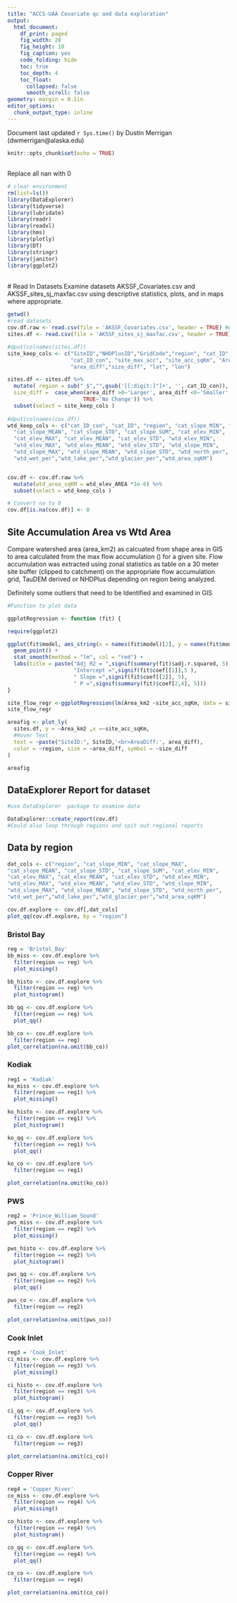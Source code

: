 ```yaml
---
title: "ACCS-UAA Covariate qc and data exploration"
output:
  html_document: 
    df_print: paged
    fig_width: 20
    fig_height: 10
    fig_caption: yes
    code_folding: hide
    toc: true
    toc_depth: 4
    toc_float:
      collapsed: false
      smooth_scroll: false
geometry: margin = 0.1in
editor_options: 
  chunk_output_type: inline
---
```


<style type="text/css">
.main-container {
  max-width: 1800px;
  margin-left: auto;
  margin-right: auto;
}
</style>

Document last updated `r Sys.time()` by Dustin Merrigan (dwmerrigan@alaska.edu)

```r

knitr::opts_chunk$set(echo = TRUE)

```

##
Replace all nan with 0

```r

# clear environment
rm(list=ls())
library(DataExplorer)
library(tidyverse)
library(lubridate)
library(readr)
library(readxl)
library(hms)
library(plotly)
library(DT)
library(stringr)
library(janitor)
library(ggplot2)
```

<br> 
# Read In Datasets
Examine datasets AKSSF_Covariates.csv and AKSSF_sites_sj_maxfac.csv using 
descriptive statistics, plots,  and in maps where appropriate.


```r
getwd()
#read datasets
cov.df.raw <- read.csv(file = 'AKSSF_Covariates.csv', header = TRUE) #All catchment and watershed covariates
sites.df <- read.csv(file = 'AKSSF_sites_sj_maxfac.csv', header = TRUE)#Sites data with watershed area 

#dput(colnames(sites.df))
site_keep_cols <- c("SiteID","NHDPlusID","GridCode","region", "cat_ID",
                    "cat_ID_con", "site_max_acc", "site_acc_sqKm", "Area_km2",
                    "area_diff","size_diff", "lat", "lon")

sites.df <- sites.df %>% 
  mutate( region = sub("_$","",gsub('[[:digit:]"]+', '', cat_ID_con)),
  size_diff =  case_when(area_diff >0~'Larger', area_diff <0~'Smaller',
                        TRUE~'No Change')) %>% 
  subset(select = site_keep_cols )
  
#dput(colnames(cov.df))
wtd_keep_cols <- c("cat_ID_con", "cat_ID", "region", "cat_slope_MIN", "cat_slope_MAX",
  "cat_slope_MEAN", "cat_slope_STD", "cat_slope_SUM", "cat_elev_MIN", 
  "cat_elev_MAX", "cat_elev_MEAN", "cat_elev_STD", "wtd_elev_MIN",
  "wtd_elev_MAX", "wtd_elev_MEAN", "wtd_elev_STD", "wtd_slope_MIN",
  "wtd_slope_MAX", "wtd_slope_MEAN", "wtd_slope_STD", "wtd_north_per", 
  "wtd_wet_per","wtd_lake_per","wtd_glacier_per","wtd_area_sqKM")


cov.df <- cov.df.raw %>%
  mutate(wtd_area_sqKM = wtd_elev_AREA *1e-6) %>% 
  subset(select = wtd_keep_cols )

# Convert na to 0
cov.df[is.na(cov.df)] <- 0

```

## Site Accumulation Area vs Wtd Area
Compare watershed area (area_km2) as calcuated from shape area in GIS to area
calculated from the max flow accumulation () for a given site.  Flow accumulation
was extracted using zonal statistics as table on a 30 meter site buffer 
(clipped to catchment) on the appropriate flow accumulation grid, TauDEM derived
or NHDPlus depending on region being analyzed.

Definitely some outliers that need to be Identified and examined in GIS

```r

#Function to plot data

ggplotRegression <- function (fit) {

require(ggplot2)

ggplot(fit$model, aes_string(x = names(fit$model)[2], y = names(fit$model)[1])) + 
  geom_point() +
  stat_smooth(method = "lm", col = "red") +
  labs(title = paste("Adj R2 = ",signif(summary(fit)$adj.r.squared, 5),
                     "Intercept =",signif(fit$coef[[1]],5 ),
                     " Slope =",signif(fit$coef[[2]], 5),
                     " P =",signif(summary(fit)$coef[2,4], 5)))
}

site_flow_regr <-ggplotRegression(lm(Area_km2 ~site_acc_sqKm, data = sites.df))
site_flow_regr

```
```r
areafig <- plot_ly(
  sites.df, y = ~Area_km2 ,x =~site_acc_sqKm,
  #Hover Text
  text = ~paste("SiteID:", SiteID,'<br>AreaDiff:', area_diff),
  color = ~region, size = ~area_diff, symbol = ~size_diff
)

areafig
```


## DataExplorer Report for dataset
```r
#use DataExplorer  package to examine data

DataExplorer::create_report(cov.df)
#Could also loop through regions and spit out regional reports

```

## Data by region
```r
dat_cols <- c("region", "cat_slope_MIN", "cat_slope_MAX",
"cat_slope_MEAN", "cat_slope_STD", "cat_slope_SUM", "cat_elev_MIN", 
"cat_elev_MAX", "cat_elev_MEAN", "cat_elev_STD", "wtd_elev_MIN",
"wtd_elev_MAX", "wtd_elev_MEAN", "wtd_elev_STD", "wtd_slope_MIN",
"wtd_slope_MAX", "wtd_slope_MEAN", "wtd_slope_STD", "wtd_north_per", 
"wtd_wet_per","wtd_lake_per","wtd_glacier_per","wtd_area_sqKM")

cov.df.explore <- cov.df[,dat_cols]
plot_qq(cov.df.explore, by = "region")
```
### Bristol Bay
```r
reg = 'Bristol_Bay'
bb_miss <- cov.df.explore %>% 
  filter(region == reg) %>% 
  plot_missing()

```

```r
bb_histo <- cov.df.explore %>% 
  filter(region == reg) %>% 
  plot_histogram()


```

```r
bb_qq <- cov.df.explore %>% 
  filter(region == reg) %>% 
  plot_qq()

```
```r
bb_co <- cov.df.explore %>% 
  filter(region == reg)
plot_correlation(na.omit(bb_co))

```
### Kodiak
```r
reg1 = 'Kodiak'
ko_miss <- cov.df.explore %>% 
  filter(region == reg1) %>% 
  plot_missing()

```

```r
ko_histo <- cov.df.explore %>% 
  filter(region == reg1) %>% 
  plot_histogram()


```

```r
ko_qq <- cov.df.explore %>% 
  filter(region == reg1) %>% 
  plot_qq()

```

```r
ko_co <- cov.df.explore %>% 
  filter(region == reg1)

plot_correlation(na.omit(ko_co))
```

### PWS
```r
reg2 = 'Prince_William_Sound'
pws_miss <- cov.df.explore %>% 
  filter(region == reg2) %>% 
  plot_missing()

```

```r
pws_histo <- cov.df.explore %>% 
  filter(region == reg2) %>% 
  plot_histogram()


```

```r
pws_qq <- cov.df.explore %>% 
  filter(region == reg2) %>% 
  plot_qq()

```

```r
pws_co <- cov.df.explore %>% 
  filter(region == reg2)

plot_correlation(na.omit(pws_co))
```
### Cook Inlet
```r
reg3 = 'Cook_Inlet'
ci_miss <- cov.df.explore %>% 
  filter(region == reg3) %>% 
  plot_missing()

```

```r
ci_histo <- cov.df.explore %>% 
  filter(region == reg3) %>% 
  plot_histogram()


```

```r
ci_qq <- cov.df.explore %>% 
  filter(region == reg3) %>% 
  plot_qq()

```

```r
ci_co <- cov.df.explore %>% 
  filter(region == reg3)

plot_correlation(na.omit(ci_co))
```

### Copper River
```r
reg4 = 'Copper_River'
co_miss <- cov.df.explore %>% 
  filter(region == reg4) %>% 
  plot_missing()

```

```r
co_histo <- cov.df.explore %>% 
  filter(region == reg4) %>% 
  plot_histogram()


```

```r
co_qq <- cov.df.explore %>% 
  filter(region == reg4) %>% 
  plot_qq()

```

```r
co_co <- cov.df.explore %>% 
  filter(region == reg4)

plot_correlation(na.omit(co_co))
```
